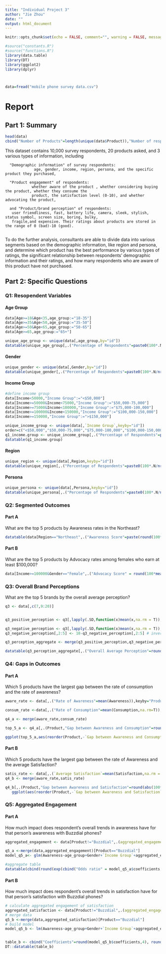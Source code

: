 ```yaml
---
title: "Individual Project 3"
author: "Jie Zhou"
date: ""
output: html_document
---
```



```r
knitr::opts_chunk$set(echo = FALSE, comment="", warning = FALSE, message = FALSE, tidy.opts=list(width.cutoff=55), tidy = TRUE)
```

```r
#source("constants.R")
#source("functions.R")
library(data.table)
library(DT)
library(ggplot2)
library(dplyr)
```

```r
```

```r

```

```r
data=fread("mobile phone survey data.csv")
```


# Report {.tabset}

## Part 1:  Summary


```r
head(data)
cbind("Number of Products"=length(unique(data$Product)),"Number of respondents"=length(unique(data$id)))
```

This dataset contains 10,000 survey respondents, 20 products asked, and 3 various types of information, including
      
      "Demographic information" of survey respondents:
                 age, gender, income, region, persona, and the specific product they purchased,
                 
      "Product engagement" of respondents:  
                whether aware of the product , whether considering buying the product, whether they consume the 
                product, the satisfaction level (0-10), and whether advocating the product, 
                
      and "Product/brand perception" of respondents:
       user friendliness, fast, battery life, camera, sleek, stylish, status symbol, screen size, boring, bulky, 
       fragile,and expensive. Their ratings about products are stored in the range of 0 (bad)-10 (good).
       
To do the further analysis, consultants are able to divide data into various segments based on the demographic information, like region and persona, and determine which product has the best performance by various types of ratings, the significant relationship between respondents' demographic information and their ratings, and how many respondents who are aware of this product have not purchased.


## Part 2:  Specific Questions {.tabset}


### Q1: Resopendent Variables {.tabset}

#### Age Group

```r
data[Age>=18&Age<35,age_group:="18-35"]
data[Age>=35&Age<50,age_group:="35-50"]
data[Age>=50&Age<65,age_group:="50-65"]
data[Age>=65,age_group:="65+"]

unique_age_group <- unique(data[,age_group,by="id"])
datatable(unique_age_group[,.("Percentage of Respondents"=paste0(100*.N/nrow(unique_age_group),"%")),keyby="age_group"])
```

#### Gender

```r
unique_gender <- unique(data[,Gender,by="id"])
datatable(unique_gender[,.("Percentage of Respondents"=paste0(100*.N/nrow(unique_gender),"%")),keyby="Gender"])
```

#### Income Group

```r
#define income group
data[Income<50000,"Income Group":="<$50,000"]
data[Income>=50000&Income<75000,"Income Group":="$50,000-75,000"]
data[Income>=75000&Income<100000,"Income Group":="$75,000-100,000"]
data[Income>=100000&Income<150000,"Income Group":="$100,000-150,000"]
data[Income>=150000,"Income Group":=">$150,000"]

unique_income_group <- unique(data[,`Income Group`,keyby="id"])
order=c("<$50,000","$50,000-75,000","$75,000-100,000","$100,000-150,000",">$150,000")
q1_income.group <- unique_income_group[,.("Percentage of Respondents"=paste0(100*.N/nrow(unique_income_group),"%")),keyby=`Income Group`]
datatable(q1_income.group)
```

#### Region
 
```r
unique_region <- unique(data[,Region,keyby="id"])
datatable(unique_region[,.("Percentage of Respondents"=paste0(100*.N/nrow(unique_region),"%")),keyby="Region"])
```

#### Persona

```r
unique_persona <- unique(data[,Persona,keyby="id"])
datatable(unique_persona[,.("Percentage of Respondents"=paste0(100*.N/nrow(unique_persona),"%")),keyby="Persona"])
```


### Q2:  Segmented Outcomes {.tabset}

#### Part A

What are the top 5 products by Awareness rates in the Northeast?

```r
datatable(data[Region=="Northeast",.("Awareness Score"=paste(round(100*sum(Awareness)/.N,2),"%")),keyby="Product"][order(-`Awareness Score`),.SD[1:5]])

```

#### Part B

What are the top 5 products by Advocacy rates among females who earn at least $100,000?

```r

data[Income>=100000&Gender=="Female",.("Advocacy Score" = round(100*mean(Advocacy, na.rm=T)/max(Advocacy, na.rm = T),2)), by = "Product"][order(-`Advocacy Score`),.SD[1:5]]

```





### Q3:  Overall Brand Perceptions {.tabset}

What are the top 5 brands by the overall average perception?


```r
q3 <- data[,c(7,9:20)]


q3_positive_perception <- q3[,lapply(.SD,function(x)mean(x,na.rm = T)),keyby="Product",.SDcols=names(q3[,2:9])]# scores for postive perceptions

q3_negative_perception <- q3[,lapply(.SD,function(x)mean(x,na.rm = T)),keyby="Product",.SDcols=names(q3[,10:13])]# scores for negative perceptions
q3_negative_perception[,2:5] <- 10-q3_negative_perception[,2:5] # invert negative perception

q3_perception_aggregate <- merge(q3_positive_perception,q3_negative_perception)

datatable(q3_perception_aggregate[,.("Overall Average Perception"=round(rowMeans(.SD),4)),keyby="Product"][order(-`Overall Average Perception`),.SD[1:5]])
```


### Q4: Gaps in Outcomes {.tabset}


#### Part A

Which 5 products have the largest gap between the rate of consumption and the rate of awareness?

```r

aware_rate <- data[,.("Rate of Awareness"=mean(Awareness)),keyby="Product"]

consum_rate <-data[,.("Rate of Consumption"=mean(Consumption,na.rm=T)),keyby="Product"]

q4_a <- merge(aware_rate,consum_rate)

top_5_a <- q4_a[,.(Product,"Gap between Awareness and Consumption"=round(100*abs(`Rate of Consumption`-`Rate of Awareness`),2))][order(-`Gap between Awareness and Consumption`),.SD[1:5]]

ggplot(top_5_a,aes(reorder(Product,-`Gap between Awareness and Consumption`),`Gap between Awareness and Consumption`,label =`Gap between Awareness and Consumption`))+geom_bar(stat="identity",fill="#f68060")+xlab("Product")+ylab("Difference between Awareness and Consumption (%)")+geom_text(aes(label =paste0(`Gap between Awareness and Consumption`,"%")),vjust=-0.5)

```

#### Part B

Which 5 products have the largest gap between the rate of Awareness and the average Satisfaction?

```r
satis_rate <- data[,.(`Average Satisfaction`=mean(Satisfaction,na.rm = T)),keyby="Product"]
q4_b <- merge(aware_rate,satis_rate)

q4_b[,.(Product,"Gap between Awareness and Satisfaction"=round(abs(100*`Rate of Awareness`-10*`Average Satisfaction`),2))][order(-`Gap between Awareness and Satisfaction`),.SD[1:5]]%>%
   ggplot(aes(reorder(Product,-`Gap between Awareness and Satisfaction`),`Gap between Awareness and Satisfaction`,label =`Gap between Awareness and Satisfaction`))+geom_bar(stat="identity",fill="blue")+xlab("Product")+ylab("Difference between Awareness and Satisfaction (%)")+geom_text(aes(label =`Gap between Awareness and Satisfaction`),vjust=-0.5)
```


### Q5: Aggregated Engagement {.tabset}

#### Part A

How much impact does respondent's overall trends in awareness have for that person's awareness with Buzzdial phones?

```r
aggregated_engagement <- data[Product!="Buzzdial",.(aggregated_engagement=ifelse(sum(Awareness,na.rm = T)==0, 0, mean(Awareness,na.rm = T))),by="id"]

q5_a <-merge(data,aggregated_engagement)[Product=="Buzzdial"]
model_q5_a<- glm(Awareness~age_group+Gender+`Income Group`+aggregated_engagement+Region+Persona,q5_a,family=binomial)

#aggregate table 
datatable(cbind(round(exp(cbind("Odds ratio" = model_q5_a$coefficients, confint(model_q5_a, level = 0.95))),4),"P values"=round(coef(summary(model_q5_a))[,'Pr(>|z|)'],4)))

```

#### Part B

How much impact does respondent's overall trends in satisfaction have for that person's satisfaction with Buzzdial phones?

```r
# calculate aggregated engagement of satisfaction
aggregated_satisfaction <- data[Product!="Buzzdial",.(aggregated_engagement=ifelse(sum(Satisfaction,na.rm = T)==0, 0, mean(Satisfaction,na.rm = T)/10)),by="id"]
# merge data
q5_b <-merge(data,aggregated_satisfaction)[Product=="Buzzdial"]
# build model
model_q5_b <- lm(Awareness~age_group+Gender+`Income Group`+aggregated_engagement+Region+Persona,q5_b)


table_b <- cbind("Coefficients"=round(model_q5_b$coefficients,4), round(confint(model_q5_b,level = 0.95),4),"P values"=round(coef(summary(model_q5_b))[,4],4))
DT::datatable(table_b)

```

